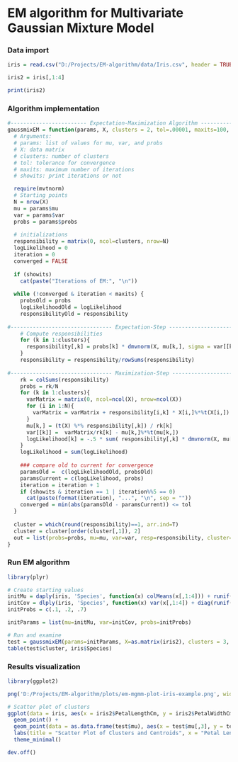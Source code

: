 # EM algorithm for Multivariate Gaussian Mixture Model

### Data import
```R
iris = read.csv("D:/Projects/EM-algorithm/data/Iris.csv", header = TRUE, sep = ",") 

iris2 = iris[,1:4]

print(iris2)
```

### Algorithm implementation
```R
#------------------------ Expectation-Maximization Algorithm -----------------------
gaussmixEM = function(params, X, clusters = 2, tol=.00001, maxits=100, showits=T){
  # Arguments: 
  # params: list of values for mu, var, and probs
  # X: data matrix
  # clusters: number of clusters
  # tol: tolerance for convergence
  # maxits: maximum number of iterations
  # showits: print iterations or not

  require(mvtnorm)
  # Starting points
  N = nrow(X)
  mu = params$mu
  var = params$var
  probs = params$probs
  
  # initializations
  responsibility = matrix(0, ncol=clusters, nrow=N)
  logLikelihood = 0
  iteration = 0
  converged = FALSE
  
  if (showits)
    cat(paste("Iterations of EM:", "\n"))
  
  while (!converged & iteration < maxits) { 
    probsOld = probs
    logLikelihoodOld = logLikelihood
    responsibilityOld = responsibility
    
#-------------------------------- Expectation-Step ---------------------------------
    # Compute responsibilities
    for (k in 1:clusters){
      responsibility[,k] = probs[k] * dmvnorm(X, mu[k,], sigma = var[[k]], log=F)
    }
    responsibility = responsibility/rowSums(responsibility)
    
#-------------------------------- Maximization-Step --------------------------------
    rk = colSums(responsibility)
    probs = rk/N
    for (k in 1:clusters){
      varMatrix = matrix(0, ncol=ncol(X), nrow=ncol(X))
      for (i in 1:N){
        varMatrix = varMatrix + responsibility[i,k] * X[i,]%*%t(X[i,])
      }
      mu[k,] = (t(X) %*% responsibility[,k]) / rk[k]
      var[[k]] =  varMatrix/rk[k] - mu[k,]%*%t(mu[k,])
      logLikelihood[k] = -.5 * sum( responsibility[,k] * dmvnorm(X, mu[k,], sigma = var[[k]], log=T) )
    }
    logLikelihood = sum(logLikelihood)
    
    ### compare old to current for convergence
    paramsOld =  c(logLikelihoodOld, probsOld)
    paramsCurrent = c(logLikelihood, probs)
    iteration = iteration + 1
    if (showits & iteration == 1 | iteration%%5 == 0)
      cat(paste(format(iteration), "...", "\n", sep = ""))
    converged = min(abs(paramsOld - paramsCurrent)) <= tol
  }
  
  cluster = which(round(responsibility)==1, arr.ind=T)
  cluster = cluster[order(cluster[,1]), 2]
  out = list(probs=probs, mu=mu, var=var, resp=responsibility, cluster=cluster, logLikelihood=logLikelihood)
} 
```

### Run EM algorithm
```R
library(plyr)

# Create starting values
initMu = daply(iris, 'Species', function(x) colMeans(x[,1:4])) + runif(4, 0, .5)
initCov = dlply(iris, 'Species', function(x) var(x[,1:4]) + diag(runif(4, 0, .5)))
initProbs = c(.1, .2, .7)

initParams = list(mu=initMu, var=initCov, probs=initProbs)  

# Run and examine
test = gaussmixEM(params=initParams, X=as.matrix(iris2), clusters = 3, tol=1e-8, maxits=1500, showits=T)
table(test$cluster, iris$Species)
```

### Results visualization
```R
library(ggplot2)

png('D:/Projects/EM-algorithm/plots/em-mgmm-plot-iris-example.png', width=1080, height=1080)

# Scatter plot of clusters
ggplot(data = iris, aes(x = iris2$PetalLengthCm, y = iris2$PetalWidthCm, color = as.factor(test$cluster))) +
  geom_point() +
  geom_point(data = as.data.frame(test$mu), aes(x = test$mu[,3], y = test$mu[,4]), color = "black", size = 4) +
  labs(title = "Scatter Plot of Clusters and Centroids", x = "Petal Length", y = "Petal Width") +
  theme_minimal()

dev.off()
```
